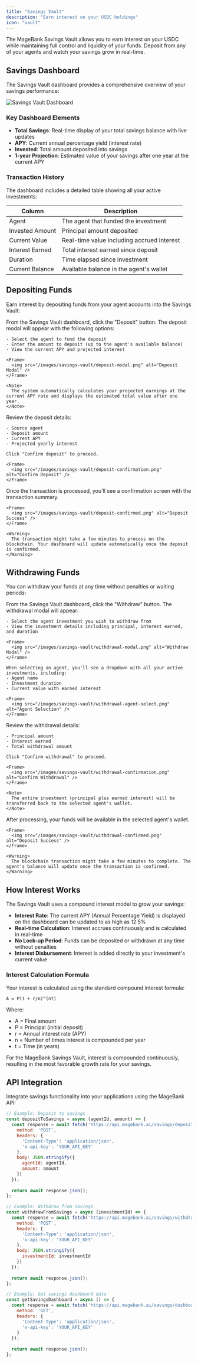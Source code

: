 ```yaml
---
title: "Savings Vault"
description: "Earn interest on your USDC holdings"
icon: "vault"
---
```


The MageBank Savings Vault allows you to earn interest on your USDC while maintaining full control and liquidity of your funds. Deposit from any of your agents and watch your savings grow in real-time.

## Savings Dashboard

The Savings Vault dashboard provides a comprehensive overview of your savings performance:

<Frame>
  <img src="/images/savings-vault/dashboard-overview.png" alt="Savings Vault Dashboard" />
</Frame>

### Key Dashboard Elements

- **Total Savings**: Real-time display of your total savings balance with live updates
- **APY**: Current annual percentage yield (interest rate)
- **Invested**: Total amount deposited into savings
- **1-year Projection**: Estimated value of your savings after one year at the current APY

### Transaction History

The dashboard includes a detailed table showing all your active investments:

| Column | Description |
|--------|-------------|
| Agent | The agent that funded the investment |
| Invested Amount | Principal amount deposited |
| Current Value | Real-time value including accrued interest |
| Interest Earned | Total interest earned since deposit |
| Duration | Time elapsed since investment |
| Current Balance | Available balance in the agent's wallet |

## Depositing Funds

Earn interest by depositing funds from your agent accounts into the Savings Vault:

<Steps>
  <Step title="Click Deposit">
    From the Savings Vault dashboard, click the "Deposit" button.
  </Step>
  
  <Step title="Select Agent and Amount">
    The deposit modal will appear with the following options:
    
    - Select the agent to fund the deposit
    - Enter the amount to deposit (up to the agent's available balance)
    - View the current APY and projected interest
    
    <Frame>
      <img src="/images/savings-vault/deposit-modal.png" alt="Deposit Modal" />
    </Frame>
    
    <Note>
      The system automatically calculates your projected earnings at the current APY rate and displays the estimated total value after one year.
    </Note>
  </Step>
  
  <Step title="Confirm Deposit">
    Review the deposit details:
    
    - Source agent
    - Deposit amount
    - Current APY
    - Projected yearly interest
    
    Click "Confirm deposit" to proceed.
    
    <Frame>
      <img src="/images/savings-vault/deposit-confirmation.png" alt="Confirm Deposit" />
    </Frame>
  </Step>
  
  <Step title="Deposit Complete">
    Once the transaction is processed, you'll see a confirmation screen with the transaction summary.
    
    <Frame>
      <img src="/images/savings-vault/deposit-confirmed.png" alt="Deposit Success" />
    </Frame>
    
    <Warning>
      The transaction might take a few minutes to process on the blockchain. Your dashboard will update automatically once the deposit is confirmed.
    </Warning>
  </Step>
</Steps>

## Withdrawing Funds

You can withdraw your funds at any time without penalties or waiting periods:

<Steps>
  <Step title="Click Withdraw">
    From the Savings Vault dashboard, click the "Withdraw" button.
  </Step>
  
  <Step title="Select Investment">
    The withdrawal modal will appear:
    
    - Select the agent investment you wish to withdraw from
    - View the investment details including principal, interest earned, and duration
    
    <Frame>
      <img src="/images/savings-vault/withdrawal-modal.png" alt="Withdraw Modal" />
    </Frame>
    
    When selecting an agent, you'll see a dropdown with all your active investments, including:
    - Agent name
    - Investment duration
    - Current value with earned interest
    
    <Frame>
      <img src="/images/savings-vault/withdrawal-agent-select.png" alt="Agent Selection" />
    </Frame>
  </Step>
  
  <Step title="Confirm Withdrawal">
    Review the withdrawal details:
    
    - Principal amount
    - Interest earned
    - Total withdrawal amount
    
    Click "Confirm withdrawal" to proceed.
    
    <Frame>
      <img src="/images/savings-vault/withdrawal-confirmation.png" alt="Confirm Withdrawal" />
    </Frame>
    
    <Note>
      The entire investment (principal plus earned interest) will be transferred back to the selected agent's wallet.
    </Note>
  </Step>
  
  <Step title="Withdrawal Complete">
    After processing, your funds will be available in the selected agent's wallet.
     
    <Frame>
      <img src="/images/savings-vault/withdrawal-confirmed.png" alt="Deposit Success" />
    </Frame>

    <Warning>
      The blockchain transaction might take a few minutes to complete. The agent's balance will update once the transaction is confirmed.
    </Warning>
  </Step>
</Steps>

## How Interest Works

The Savings Vault uses a compound interest model to grow your savings:

- **Interest Rate**: The current APY (Annual Percentage Yield) is displayed on the dashboard can be updated to as high as 12.5%
- **Real-time Calculation**: Interest accrues continuously and is calculated in real-time
- **No Lock-up Period**: Funds can be deposited or withdrawn at any time without penalties
- **Interest Disbursement**: Interest is added directly to your investment's current value

### Interest Calculation Formula

Your interest is calculated using the standard compound interest formula:

```
A = P(1 + r/n)^(nt)
```

Where:
- A = Final amount
- P = Principal (initial deposit)
- r = Annual interest rate (APY)
- n = Number of times interest is compounded per year
- t = Time (in years)

For the MageBank Savings Vault, interest is compounded continuously, resulting in the most favorable growth rate for your savings.

## API Integration

Integrate savings functionality into your applications using the MageBank API:

```javascript
// Example: Deposit to savings
const depositToSavings = async (agentId, amount) => {
  const response = await fetch('https://api.magebank.ai/savings/deposit', {
    method: 'POST',
    headers: {
      'Content-Type': 'application/json',
      'x-api-key': 'YOUR_API_KEY'
    },
    body: JSON.stringify({
      agentId: agentId,
      amount: amount
    })
  });
  
  return await response.json();
};

// Example: Withdraw from savings
const withdrawFromSavings = async (investmentId) => {
  const response = await fetch('https://api.magebank.ai/savings/withdraw', {
    method: 'POST',
    headers: {
      'Content-Type': 'application/json',
      'x-api-key': 'YOUR_API_KEY'
    },
    body: JSON.stringify({
      investmentId: investmentId
    })
  });
  
  return await response.json();
};

// Example: Get savings dashboard data
const getSavingsDashboard = async () => {
  const response = await fetch('https://api.magebank.ai/savings/dashboard', {
    method: 'GET',
    headers: {
      'Content-Type': 'application/json',
      'x-api-key': 'YOUR_API_KEY'
    }
  });
  
  return await response.json();
};
```